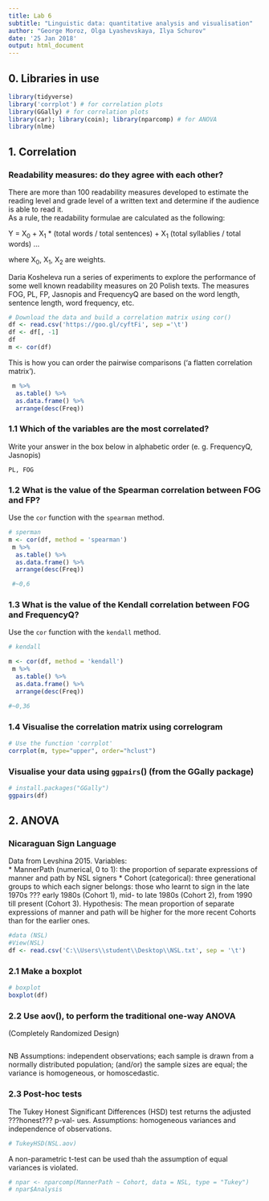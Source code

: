 ---
title: Lab 6
subtitle: "Linguistic data: quantitative analysis and visualisation"
author: "George Moroz, Olga Lyashevskaya, Ilya Schurov"
date: '25 Jan 2018'
output: html_document
---

## 0. Libraries in use

```{r cache=FALSE, warning=FALSE,message=FALSE}
library(tidyverse) 
library('corrplot') # for correlation plots
library(GGally) # for correlation plots
library(car); library(coin); library(nparcomp) # for ANOVA
library(nlme)
```

## 1. Correlation 

### Readability measures: do they agree with each other?

[Data]:(https://goo.gl/cyftFi)

There are more than 100 readability measures developed to estimate the reading level and grade level of a written text and determine if the audience is able to read it.  
As a rule, the readability formulae are calculated as the following:

Y = X<sub>0</sub> + X<sub>1</sub> * (total words / total sentences) + X<sub>1</sub> (total syllablies / total words) ... 

where X<sub>0</sub>, X<sub>1</sub>, X<sub>2</sub> are weights.

Daria Kosheleva run a series of experiments to explore the performance of some well known readability measures on 20 Polish texts. The measures FOG, PL, FP, Jasnopis and FrequencyQ are based on the word length, sentence length, word frequency, etc.

```{r 1.0}
# Download the data and build a correlation matrix using cor()
df <- read.csv('https://goo.gl/cyftFi', sep ='\t')
df <- df[, -1]
df
m <- cor(df)

```

This is how you can order the pairwise comparisons ('a flatten correlation matrix').  

```{r}
 m %>% 
  as.table() %>% 
  as.data.frame() %>% 
  arrange(desc(Freq))
```

### 1.1 Which of the variables are the most correlated?

Write your answer  in the box below in alphabetic order (e. g. FrequencyQ, Jasnopis)
```
PL, FOG
```

### 1.2 What is the value of the Spearman correlation between FOG and FP?

Use the `cor` function with the `spearman` method.

```{r 1.2}
# sperman
m <- cor(df, method = 'spearman')
 m %>% 
  as.table() %>% 
  as.data.frame() %>% 
  arrange(desc(Freq))

 #~0,6

```

### 1.3 What is the value of the Kendall correlation between FOG and FrequencyQ?
Use the `cor` function with the `kendall` method.

```{r 1.3}
# kendall

m <- cor(df, method = 'kendall')
 m %>% 
  as.table() %>% 
  as.data.frame() %>% 
  arrange(desc(Freq))

#~0,36

```

### 1.4 Visualise the correlation matrix using correlogram

```{r}
# Use the function 'corrplot'  
corrplot(m, type="upper", order="hclust")
```

### Visualise your data using `ggpairs`() (from the GGally package) 

```{r}
# install.packages("GGally")
ggpairs(df)

```


## 2. ANOVA 

### Nicaraguan Sign Language

Data from Levshina 2015.
Variables:  
* MannerPath (numerical, 0 to 1): the proportion of separate expressions of manner and path by NSL signers
* Cohort (categorical): three generational groups to which each signer belongs: those who learnt to sign in the late 1970s ??? early 1980s (Cohort 1),  mid- to late 1980s (Cohort 2), from 1990 till present (Cohort 3).
Hypothesis: The mean proportion of separate expressions of manner and path will be higher for the more recent Cohorts than for the earlier ones.

```{r 2.0}
#data (NSL)
#View(NSL)
df <- read.csv('C:\\Users\\student\\Desktop\\NSL.txt', sep = '\t')
```

### 2.1 Make a boxplot  

```{r 2.1}
# boxplot
boxplot(df)

```

### 2.2 Use aov(), to perform the traditional one-way ANOVA
(Completely Randomized Design)  

```{r 2.2}


```

NB Assumptions: independent observations; each sample is drawn from a normally distributed population; (and/or) the sample sizes are equal; the variance is homogeneous, or homoscedastic.

### 2.3 Post-hoc tests 

The Tukey Honest Significant Differences (HSD) test returns the adjusted ???honest??? p-val- ues. Assumptions: homogeneous variances and independence of observations. 

```{r 2.3}
# TukeyHSD(NSL.aov)


```

A non-parametric t-test can be used thah the assumption of equal variances is violated.

```{r 2.3_}
# npar <- nparcomp(MannerPath ~ Cohort, data = NSL, type = "Tukey")
# npar$Analysis
```












